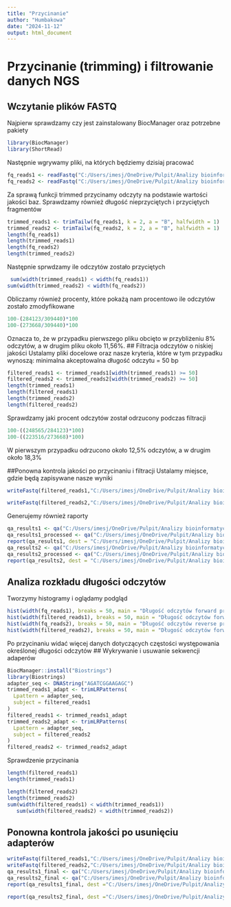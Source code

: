 ---
title: "Przycinanie"
author: "Humbakowa"
date: "2024-11-12"
output: html_document
---

# Przycinanie (trimming) i filtrowanie danych NGS

## Wczytanie plików FASTQ

Najpierw sprawdzamy czy jest zainstalowany BiocManager oraz potrzebne pakiety

```{r}
library(BiocManager)
library(ShortRead)
```

Następnie wgrywamy pliki, na których będziemy dzisiaj pracować

```{r}
fq_reads1 <- readFastq("C:/Users/imesj/OneDrive/Pulpit/Analizy bioinformatyczne w genomice/ecoli_simulated1_with_adapters.fq")
fq_reads2 <- readFastq("C:/Users/imesj/OneDrive/Pulpit/Analizy bioinformatyczne w genomice/ecoli_simulated2_with_adapters.fq")
```

Za sprawą funkcji trimmed przycinamy odczyty na podstawie wartości jakości baz. Sprawdzamy również długość nieprzyciętych i przyciętych fragmentów

```{r}
trimmed_reads1 <- trimTailw(fq_reads1, k = 2, a = "B", halfwidth = 1)
trimmed_reads2 <- trimTailw(fq_reads2, k = 2, a = "B", halfwidth = 1)
length(fq_reads1)
length(trimmed_reads1)
length(fq_reads2)
length(trimmed_reads2)
```

Następnie sprwdzamy ile odczytów zostało przyciętych

```{r}
 sum(width(trimmed_reads1) < width(fq_reads1))
sum(width(trimmed_reads2) < width(fq_reads2))
```

Obliczamy również procenty, które pokażą nam procentowo ile odczytów zostało zmodyfikowane

```{r}
100-(284123/309440)*100
100-(273668/309440)*100
```

Oznacza to, że w przypadku pierwszego pliku obcięto w przybliżeniu 8% odczytów, a w drugim pliku około 11,56%. 
## Filtracja odczytów o niskiej jakości Ustalamy pliki docelowe oraz nasze kryteria, które w tym przypadku wynoszą: minimalna akceptowalna długość odczytu = 50 bp

```{r}
filtered_reads1 <- trimmed_reads1[width(trimmed_reads1) >= 50]
filtered_reads2 <- trimmed_reads2[width(trimmed_reads2) >= 50]
length(trimmed_reads1)
length(filtered_reads1)
length(trimmed_reads2)
length(filtered_reads2)
```

Sprawdzamy jaki procent odczytów został odrzucony podczas filtracji

```{r}
100-((248565/284123)*100)
100-((223516/273668)*100)
```

W pierwszym przypadku odrzucono około 12,5% odczytów, a w drugim około 18,3%

##Ponowna kontrola jakości po przycinaniu i filtracji Ustalamy miejsce, gdzie będą zapisywane nasze wyniki

```{r}
writeFastq(filtered_reads1,"C:/Users/imesj/OneDrive/Pulpit/Analizy bioinformatyczne w genomice/ecoli_simulated1_processed.fq")
```

```{r}
writeFastq(filtered_reads2,"C:/Users/imesj/OneDrive/Pulpit/Analizy bioinformatyczne w genomice/ecoli_simulated2_processed.fq")
```
Generujemy również raporty
```{r}
qa_results1 <- qa("C:/Users/imesj/OneDrive/Pulpit/Analizy bioinformatyczne w genomice/ecoli_simulated1_with_adapters.fq", type = "fastq")
qa_results1_processed <- qa("C:/Users/imesj/OneDrive/Pulpit/Analizy bioinformatyczne w genomice/wyniki 12.11/ecoli_simulated1_processed.fq", type = "fastq")
report(qa_results1, dest = "C:/Users/imesj/OneDrive/Pulpit/Analizy bioinformatyczne w genomice/wyniki 12.11/QA_report_read1_processed")
qa_results2 <- qa("C:/Users/imesj/OneDrive/Pulpit/Analizy bioinformatyczne w genomice/ecoli_simulated2_with_adapters.fq", type = "fastq")
qa_results2_processed <- qa("C:/Users/imesj/OneDrive/Pulpit/Analizy bioinformatyczne w genomice/wyniki 12.11/ecoli_simulated2_processed.fq", type = "fastq")
report(qa_results2, dest = "C:/Users/imesj/OneDrive/Pulpit/Analizy bioinformatyczne w genomice/wyniki 12.11/QA_report_read2_processed")
```
## Analiza rozkładu długości odczytów
Tworzymy histogramy i oglądamy podgląd
```{r}
hist(width(fq_reads1), breaks = 50, main = "Długość odczytów forward przed przycinaniem", xlab = "Długość (bp)")
hist(width(filtered_reads1), breaks = 50, main = "Długość odczytów forward po przycinaniu", xlab = "Długość (bp)")
hist(width(fq_reads2), breaks = 50, main = "Długość odczytów reverse przed przycinaniem", xlab = "Długość (bp)")
hist(width(filtered_reads2), breaks = 50, main = "Długość odczytów forward po przycinaniu", xlab = "Długość (bp)")
```
Po przycinaniu widać więcej danych dotyczących częstości występowania określonej długości odczytów
## Wykrywanie i usuwanie sekwencji adaperów
```{r}
BiocManager::install("Biostrings")
library(Biostrings)
adapter_seq <- DNAString("AGATCGGAAGAGC")
trimmed_reads1_adapt <- trimLRPatterns(
  Lpattern = adapter_seq,
  subject = filtered_reads1
)
filtered_reads1 <- trimmed_reads1_adapt
trimmed_reads2_adapt <- trimLRPatterns(
  Lpattern = adapter_seq,
  subject = filtered_reads2
)
filtered_reads2 <- trimmed_reads2_adapt
```
Sprawdzenie przycinania
```{r}
length(filtered_reads1)
length(trimmed_reads1)

length(filtered_reads2)
length(trimmed_reads2)
sum(width(filtered_reads1) < width(trimmed_reads1))
   sum(width(filtered_reads2) < width(trimmed_reads2))
```
## Ponowna kontrola jakości po usunięciu adapterów
```{r}
writeFastq(filtered_reads1,"C:/Users/imesj/OneDrive/Pulpit/Analizy bioinformatyczne w genomice/wyniki 12.11/ecoli_simulated1_final.fq")
writeFastq(filtered_reads2,"C:/Users/imesj/OneDrive/Pulpit/Analizy bioinformatyczne w genomice/wyniki 12.11/ecoli_simulated2_final.fq")
qa_results1_final <- qa("C:/Users/imesj/OneDrive/Pulpit/Analizy bioinformatyczne w genomice/wyniki 12.11/ecoli_simulated1_final.fq", type = "fastq")
qa_results2_final <- qa("C:/Users/imesj/OneDrive/Pulpit/Analizy bioinformatyczne w genomice/wyniki 12.11/ecoli_simulated2_final.fq", type = "fastq")
report(qa_results1_final, dest ="C:/Users/imesj/OneDrive/Pulpit/Analizy bioinformatyczne w genomice/wyniki 12.11/QA_report_read1_final")
```

```{r}
report(qa_results2_final, dest ="C:/Users/imesj/OneDrive/Pulpit/Analizy bioinformatyczne w genomice/wyniki 12.11/QA_report_read2_final")
```
